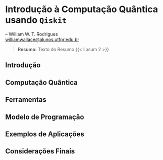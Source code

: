 # Introdução à Computação Quântica usando `Qiskit`

-- William W. T. Rodrigues <br>
<williamwallace@alunos.utfpr.edu.br>

> __Resumo:__
> Texto do Resumo {{< lipsum 2 >}}


## Introdução {#sec-quant-intro}

## Computação Quântica

## Ferramentas

## Modelo de Programação

## Exemplos de Aplicações

## Considerações Finais {#sec-quant-consid-finais}